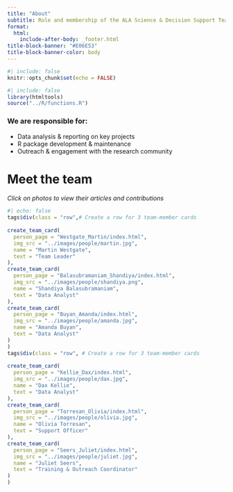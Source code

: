 ```yaml
---
title: "About"
subtitle: Role and membership of the ALA Science & Decision Support Team
format: 
  html: 
    include-after-body: _footer.html
title-block-banner: "#E06E53"
title-block-banner-color: body
---
```


```r
#| include: false
knitr::opts_chunk$set(echo = FALSE)
```

```r
#| include: false
library(htmltools)
source("../R/functions.R")
```


### We are responsible for:  

- Data analysis & reporting on key projects
- R package development & maintenance
- Outreach & engagement with the research community



# Meet the team

*Click on photos to view their articles and contributions*
```r
#| echo: false
tags$div(class = "row",# Create a row for 3 team-member cards
         
create_team_card(
  person_page = "Westgate_Martin/index.html",
  img_src = "../images/people/martin.jpg",
  name = "Martin Westgate",
  text = "Team Leader"
),
create_team_card(
  person_page = "Balasubramaniam_Shandiya/index.html",
  img_src = "../images/people/shandiya.png",
  name = "Shandiya Balasubramaniam",
  text = "Data Analyst"
),
create_team_card(
  person_page = "Buyan_Amanda/index.html",
  img_src = "../images/people/amanda.jpg",
  name = "Amanda Buyan",
  text = "Data Analyst"
)
)
tags$div(class = "row", # Create a row for 3 team-member cards
         
create_team_card(
  person_page = "Kellie_Dax/index.html",
  img_src = "../images/people/dax.jpg",
  name = "Dax Kellie",
  text = "Data Analyst"
),
create_team_card(
  person_page = "Torresan_Olivia/index.html",
  img_src = "../images/people/olivia.jpg",
  name = "Olivia Torresan",
  text = "Support Officer"
),
create_team_card(
  person_page = "Seers_Juliet/index.html",
  img_src = "../images/people/juliet.jpg",
  name = "Juliet Seers",
  text = "Training & Outreach Coordinator"
)
)
```

